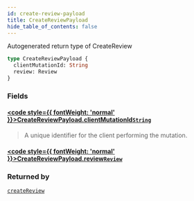 ```yaml
---
id: create-review-payload
title: CreateReviewPayload
hide_table_of_contents: false
---
```








Autogenerated return type of CreateReview

```graphql
type CreateReviewPayload {
  clientMutationId: String
  review: Review
}
```


### Fields

#### [<code style={{ fontWeight: 'normal' }}>CreateReviewPayload.<b>clientMutationId</b></code>](#)<Bullet />[`String`](/docs/graphql-api/beta/reference/scalars/string) <Badge class="secondary" text="scalar"/>
> A unique identifier for the client performing the mutation.
> 

#### [<code style={{ fontWeight: 'normal' }}>CreateReviewPayload.<b>review</b></code>](#)<Bullet />[`Review`](/docs/graphql-api/beta/reference/objects/review) <Badge class="secondary" text="object"/>
> 
> 



### Returned by

[`createReview`](/docs/graphql-api/beta/reference/mutations/create-review)  <Badge class="secondary" text="mutation"/>



